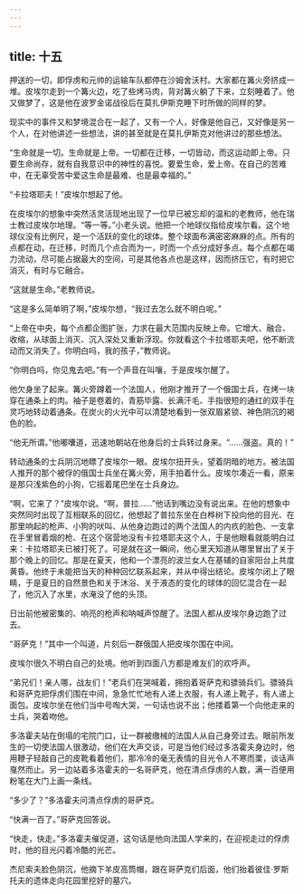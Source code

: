 ```yaml
---
---
---
```

title: 十五
---



押送的一切，即俘虏和元帅的运输车队都停在沙姆舍沃村。大家都在篝火旁挤成一堆。皮埃尔走到一个篝火边，吃了些烤马肉，背对篝火躺了下来，立刻睡着了。他又做梦了，这是他在波罗金诺战役后在莫扎伊斯克睡下时所做的同样的梦。

现实中的事件又和梦境混合在一起了，又有一个人，好像是他自己，又好像是另一个人，在对他讲述一些想法，讲的甚至就是在莫扎伊斯克对他讲过的那些想法。

“生命就是一切。生命就是上帝。一切都在迁移，一切皆动，而这运动即上帝。只要生命尚存，就有自我意识中的神性的喜悦。要爱生命，爱上帝。在自己的苦难中，在无辜受苦中爱这生命是最难、也是最幸福的。”

“卡拉塔耶夫！”皮埃尔想起了他。

在皮埃尔的想象中突然活灵活现地出现了一位早已被忘却的温和的老教师，他在瑞士教过皮埃尔地理。“等一等。”小老头说。他把一个地球仪指给皮埃尔看。这个地球仪没有比例尺，是一个活跃的变化的球体。整个球面布满密密麻麻的点。所有的点都在动，在迁移，时而几个点合而为一，时而一个点分成好多点。每个点都在竭力流动，尽可能占据最大的空间，可是其他各点也是这样，因而挤压它，有时把它消灭，有时与它融合。

“这就是生命。”老教师说。

“这是多么简单明了啊，”皮埃尔想，“我过去怎么就不明白呢。”

“上帝在中央，每个点都企图扩张，力求在最大范围内反映上帝。它增大、融合、收缩，从球面上消灭、沉入深处又重新浮现。你就看这个卡拉塔耶夫吧，他不断流动而又消失了。你明白吗，我的孩子，”教师说。

“你明白吗，你见鬼去吧。”有一个声音在叫嚷，于是皮埃尔醒了。

他欠身坐了起来。篝火旁蹲着一个法国人，他刚才推开了一个俄国士兵，在烤一块穿在通条上的肉。袖子是卷着的，青筋毕露、长满汗毛、手指很短的通红的双手在灵巧地转动着通条。在炭火的火光中可以清楚地看到一张双眉紧锁、神色阴沉的褐色的脸。

“他无所谓。”他嘟囔道，迅速地朝站在他身后的士兵转过身来。“……强盗。真的！”

转动通条的士兵阴沉地瞟了皮埃尔一眼。皮埃尔扭开头，望着阴暗的地方。被法国人推开的那个被俘的俄国士兵坐在篝火旁，用手拍着什么。皮埃尔凑近一看，原来是那只浅紫色的小狗，它摇着尾巴坐在士兵身边。

“啊，它来了？”皮埃尔说。“啊，普拉……”他话到嘴边没有说出来。在他的想象中突然同时出现了互相联系的回忆，他想起了普拉东坐在白桦树下投向他的目光、在那里响起的枪声、小狗的吠叫、从他身边跑过的两个法国人的内疚的脸色、一支拿在手里冒着烟的枪、在这个宿营地没有卡拉塔耶夫这个人，于是他眼看就能明白过来：卡拉塔耶夫已被打死了。可是就在这一瞬间，他心里天知道从哪里冒出了关于那个晚上的回忆。那是在夏天，他和一个漂亮的波兰女人在基辅的自家阳台上共度黄昏。他终于未能把当天的种种回忆联系起来，并从中得出结论。皮埃尔闭上了眼睛，于是夏日的自然景色和关于沐浴、关于液态的变化的球体的回忆混合在一起了，他沉入了水里，水淹没了他的头顶。

日出前他被密集的、响亮的枪声和呐喊声惊醒了。法国人都从皮埃尔身边跑了过去。

“哥萨克！”其中一个叫道，片刻后一群俄国人把皮埃尔围在中间。

皮埃尔很久不明白自己的处境。他听到四面八方都是难友们的欢呼声。

“弟兄们！亲人哪，战友们！”老兵们在哭喊着，拥抱着哥萨克和骠骑兵们。骠骑兵和哥萨克把俘虏们围在中间，急急忙忙地有人递上衣服，有人递上靴子，有人递上面包。皮埃尔坐在他们当中号啕大哭，一句话也说不出；他搂着第一个向他走来的士兵，哭着吻他。

多洛霍夫站在倒塌的宅院门口，让一群被缴械的法国人从自己身旁过去。眼前所发生的一切使法国人很激动，他们在大声交谈，可是当他们经过多洛霍夫身边时，他用鞭子轻敲自己的皮靴看着他们，那冷冷的毫无表情的目光令人不寒而栗，谈话声戛然而止。另一边站着多洛霍夫的一名哥萨克，他在清点俘虏的人数，满一百便用粉笔在大门上画一条线。

“多少了？”多洛霍夫问清点俘虏的哥萨克。

“快满一百了。”哥萨克回答说。

“快走，快走。”多洛霍夫催促道，这句话是他向法国人学来的，在迎视走过的俘虏时，他的目光闪着冷酷的光芒。

杰尼索夫脸色阴沉，他摘下羊皮高筒帽，跟在哥萨克们后面，他们抬着彼佳·罗斯托夫的遗体走向花园里挖好的墓穴。